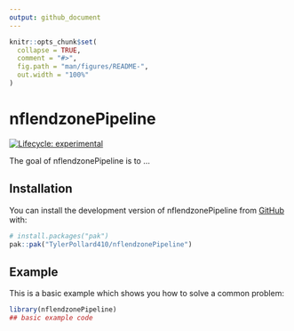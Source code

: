 ```yaml
---
output: github_document
---
```


<!-- README.md is generated from README.Rmd. Please edit that file -->

```r
knitr::opts_chunk$set(
  collapse = TRUE,
  comment = "#>",
  fig.path = "man/figures/README-",
  out.width = "100%"
)
```

# nflendzonePipeline

<!-- badges: start -->
[![Lifecycle: experimental](https://img.shields.io/badge/lifecycle-experimental-orange.svg)](https://lifecycle.r-lib.org/articles/stages.html#experimental)
<!-- badges: end -->

The goal of nflendzonePipeline is to ...

## Installation

You can install the development version of nflendzonePipeline from [GitHub](https://github.com/) with:

``` r
# install.packages("pak")
pak::pak("TylerPollard410/nflendzonePipeline")
```

## Example

This is a basic example which shows you how to solve a common problem:

```r
library(nflendzonePipeline)
## basic example code
```

